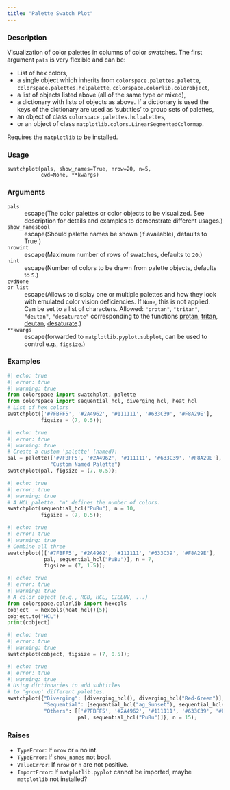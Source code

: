 ```yaml
---
title: "Palette Swatch Plot"
---
```


### Description

Visualization of color palettes in columns of color swatches.
The first argument `pals` is very flexible and can be:

* List of hex colors,
* a single object which inherits from `colorspace.palettes.palette`,
    `colorspace.palettes.hclpalette`,
    `colorspace.colorlib.colorobject`,
* a list of objects listed above (all of the same type or mixed),
* a dictionary with lists of objects as above. If a dictionary is used
    the keys of the dictionary are used as 'subtitles' to group sets
    of palettes,
* an object of class `colorspace.palettes.hclpalettes`,
* or an object of class `matplotlib.colors.LinearSegmentedColormap`.

Requires the `matplotlib` to be installed.

### Usage

<pre><code class='language-python'>swatchplot(pals, show_names=True, nrow=20, n=5,<br/>           cvd=None, **kwargs)</code></pre>

### Arguments

<dl class="pyp-list param-list">
  <dt style = "white-space: nowrap; font-family: monospace; vertical-align: top">
   <code id="colorspace.swatchplot.swatchplot:pals">pals</code>
  </dt>
 <dd>escape(The color palettes or color objects to be visualized.
See description for details and examples to demonstrate different
usages.)</dd>
  <dt style = "white-space: nowrap; font-family: monospace; vertical-align: top">
   <code id="colorspace.swatchplot.swatchplot:show_names">show_names</code><code class="argument-class">bool</code>
  </dt>
 <dd>escape(Should palette names be shown (if available), defaults to True.)</dd>
  <dt style = "white-space: nowrap; font-family: monospace; vertical-align: top">
   <code id="colorspace.swatchplot.swatchplot:nrow">nrow</code><code class="argument-class">int</code>
  </dt>
 <dd>escape(Maximum number of rows of swatches, defaults to `20`.)</dd>
  <dt style = "white-space: nowrap; font-family: monospace; vertical-align: top">
   <code id="colorspace.swatchplot.swatchplot:n">n</code><code class="argument-class">int</code>
  </dt>
 <dd>escape(Number of colors to be drawn from palette objects, defaults to `5`.)</dd>
  <dt style = "white-space: nowrap; font-family: monospace; vertical-align: top">
   <code id="colorspace.swatchplot.swatchplot:cvd">cvd</code><code class="argument-class">None or list</code>
  </dt>
 <dd>escape(Allows to display one or multiple palettes and how they look
with emulated color vision deficiencies. If `None`, this is not applied.
Can be set to a list of characters. Allowed:
`"protan"`, `"tritan"`, `"deutan"`, `"desaturate"` corresponding to the functions
[protan](colorspace.CVD.protan.qmd),
[tritan](colorspace.CVD.tritan.qmd),
[deutan](colorspace.CVD.deutan.qmd),
[desaturate](colorspace.CVD.desaturate.qmd).)</dd>
  <dt style = "white-space: nowrap; font-family: monospace; vertical-align: top">
   <code id="colorspace.swatchplot.swatchplot:**kwargs">**kwargs</code>
  </dt>
 <dd>escape(forwarded to `matplotlib.pyplot.subplot`, can be used to control e.g.,
`figsize`.)</dd>
</dl>

### Examples

```python
#| echo: true
#| error: true
#| warning: true
from colorspace import swatchplot, palette
from colorspace import sequential_hcl, diverging_hcl, heat_hcl
# List of hex colors
swatchplot(['#7FBFF5', '#2A4962', '#111111', '#633C39', '#F8A29E'],
           figsize = (7, 0.5));
```

```python
#| echo: true
#| error: true
#| warning: true
# Create a custom 'palette' (named):
pal = palette(['#7FBFF5', '#2A4962', '#111111', '#633C39', '#F8A29E'],
              "Custom Named Palette")
swatchplot(pal, figsize = (7, 0.5));
```

```python
#| echo: true
#| error: true
#| warning: true
# A HCL palette. 'n' defines the number of colors.
swatchplot(sequential_hcl("PuBu"), n = 10,
           figsize = (7, 0.5));
```

```python
#| echo: true
#| error: true
#| warning: true
# Combine all three
swatchplot([['#7FBFF5', '#2A4962', '#111111', '#633C39', '#F8A29E'],
            pal, sequential_hcl("PuBu")], n = 7,
            figsize = (7, 1.5));
```

```python
#| echo: true
#| error: true
#| warning: true
# A color object (e.g., RGB, HCL, CIELUV, ...)
from colorspace.colorlib import hexcols
cobject  = hexcols(heat_hcl()(5))
cobject.to("HCL")
print(cobject)
```

```python
#| echo: true
#| error: true
#| warning: true
swatchplot(cobject, figsize = (7, 0.5));
```

```python
#| echo: true
#| error: true
#| warning: true
# Using dictionaries to add subtitles
# to 'group' different palettes.
swatchplot({"Diverging": [diverging_hcl(), diverging_hcl("Red-Green")],
            "Sequential": [sequential_hcl("ag_Sunset"), sequential_hcl("OrRd")],
            "Others": [['#7FBFF5', '#2A4962', '#111111', '#633C39', '#F8A29E'],
                       pal, sequential_hcl("PuBu")]}, n = 15);
```




### Raises

<ul class="python-raises">
<li><code class="text-warning">TypeError</code>: If `nrow` or `n` no int.
<li><code class="text-warning">TypeError</code>: If `show_names` not bool.
<li><code class="text-warning">ValueError</code>: If `nrow` or `n` are not positive.
<li><code class="text-warning">ImportError</code>: If `matplotlib.pyplot` cannot be imported, maybe `matplotlib` not installed?
</ul>

